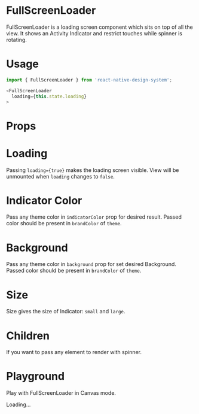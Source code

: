 
<Meta title="Design System|FullScreenLoader" component={FullScreenLoader} />

# FullScreenLoader
FullScreenLoader is a loading screen component which sits on top of all the view. It shows an Activity Indicator and restrict touches while spinner is rotating.

# Usage
```js
import { FullScreenLoader } from 'react-native-design-system';

<FullScreenLoader 
  loading={this.state.loading}
>
```

# Props
<Props of={FullScreenLoader} />

# Loading
Passing `loading={true}` makes the loading screen visible. View will be unmounted when `loading` changes to `false`.

# Indicator Color
Pass any theme color in `indicatorColor` prop for desired result. Passed color should be present in `brandColor` of `theme`.

# Background
Pass any theme color in `background` prop for set desired Background. Passed color should be present in `brandColor` of `theme`.

# Size
Size gives the size of Indicator: `small` and `large`.

# Children
If you want to pass any element to render with spinner.

# Playground
Play with FullScreenLoader in Canvas mode.

<Preview>
  <Story name="playground" parameters={{ decorators: [withKnobs] }}>
    <View style={{ height: 480, width: 270}}>
      <FullScreenLoader 
        loading={boolean('loading', true)}
        size={select('size', ['small', 'large'])}
        background={select('background', ['primary', 'secondary', 'tertiary', 'disabled', 'semitransparent'], 'semitransparent')}
        indicatorColor={color('indicatorColor', '#1e88e5')}
      >
      <Text>Loading...</Text>
      </FullScreenLoader>
    </View>
  </Story>
</Preview>